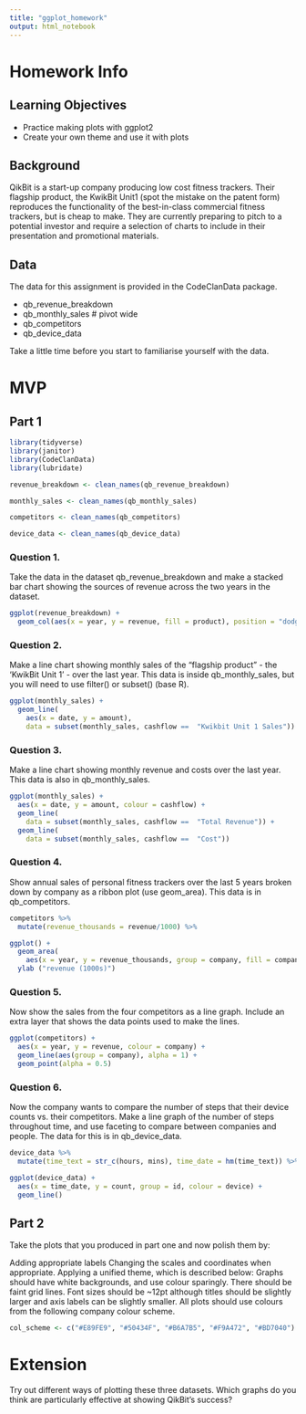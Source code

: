 ```yaml
---
title: "ggplot_homework"
output: html_notebook
---
```


# Homework Info

## Learning Objectives

* Practice making plots with ggplot2
* Create your own theme and use it with plots

## Background

QikBit is a start-up company producing low cost fitness trackers. Their flagship product, the KwikBit Unit1 (spot the mistake on the patent form) reproduces the functionality of the best-in-class commercial fitness trackers, but is cheap to make. They are currently preparing to pitch to a potential investor and require a selection of charts to include in their presentation and promotional materials.

## Data

The data for this assignment is provided in the CodeClanData package.

* qb_revenue_breakdown
* qb_monthly_sales  # pivot wide 
* qb_competitors
* qb_device_data

Take a little time before you start to familiarise yourself with the data.


# MVP

## Part 1

```r
library(tidyverse)
library(janitor)
library(CodeClanData)
library(lubridate)
```

```r
revenue_breakdown <- clean_names(qb_revenue_breakdown)

monthly_sales <- clean_names(qb_monthly_sales)

competitors <- clean_names(qb_competitors)

device_data <- clean_names(qb_device_data)
```

### Question 1.
Take the data in the dataset qb_revenue_breakdown and make a stacked bar chart showing the sources of revenue across the two years in the dataset.

```r
ggplot(revenue_breakdown) +
  geom_col(aes(x = year, y = revenue, fill = product), position = "dodge")

```


### Question 2.
Make a line chart showing monthly sales of the “flagship product” - the ‘KwikBit Unit 1’ - over the last year. This data is inside qb_monthly_sales, but you will need to use filter() or subset() (base R).
```r
ggplot(monthly_sales) +
  geom_line(
    aes(x = date, y = amount),
    data = subset(monthly_sales, cashflow ==  "Kwikbit Unit 1 Sales"))
```


### Question 3.
Make a line chart showing monthly revenue and costs over the last year. This data is also in qb_monthly_sales.
```r
ggplot(monthly_sales) +
  aes(x = date, y = amount, colour = cashflow) +
  geom_line(
    data = subset(monthly_sales, cashflow ==  "Total Revenue")) +
  geom_line(
    data = subset(monthly_sales, cashflow ==  "Cost"))
```



### Question 4.
Show annual sales of personal fitness trackers over the last 5 years broken down by company as a ribbon plot (use geom_area). This data is in qb_competitors.
```r
competitors %>% 
  mutate(revenue_thousands = revenue/1000) %>% 

ggplot() +
  geom_area(
    aes(x = year, y = revenue_thousands, group = company, fill = company)) +
  ylab ("revenue (1000s)")
```



### Question 5.
Now show the sales from the four competitors as a line graph. Include an extra layer that shows the data points used to make the lines.
```r
ggplot(competitors) + 
  aes(x = year, y = revenue, colour = company) +
  geom_line(aes(group = company), alpha = 1) +
  geom_point(alpha = 0.5) 
```



### Question 6.
Now the company wants to compare the number of steps that their device counts vs. their competitors. Make a line graph of the number of steps throughout time, and use faceting to compare between companies and people. The data for this is in qb_device_data.

```r
device_data %>% 
  mutate(time_text = str_c(hours, mins), time_date = hm(time_text)) %>%  

ggplot(device_data) + 
  aes(x = time_date, y = count, group = id, colour = device) +
  geom_line()
```




## Part 2

Take the plots that you produced in part one and now polish them by:

Adding appropriate labels
Changing the scales and coordinates when appropriate.
Applying a unified theme, which is described below:
Graphs should have white backgrounds, and use colour sparingly.
There should be faint grid lines.
Font sizes should be ~12pt although titles should be slightly larger and axis labels can be slightly smaller.
All plots should use colours from the following company colour scheme.

```r
col_scheme <- c("#E89FE9", "#50434F", "#B6A7B5", "#F9A472", "#BD7040")
```



# Extension

Try out different ways of plotting these three datasets. Which graphs do you think are particularly effective at showing QikBit’s success?